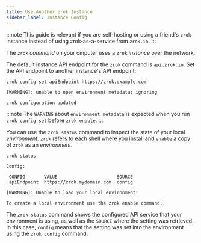 ```yaml
---
title: Use Another zrok Instance
sidebar_label: Instance Config
---
```


:::note
This guide is relevant if you are self-hosting or using a friend's `zrok` instance instead of using zrok-as-a-service from `zrok.io`.
:::

The `zrok` *command* on your omputer uses a `zrok` *instance* over the network.

The default instance API endpoint for the `zrok` command is `api.zrok.io`. Set the API endpoint to another instance's API endpoint:

```text
zrok config set apiEndpoint https://zrok.example.com
```

```buttonless title="Output"
[WARNING]: unable to open environment metadata; ignoring

zrok configuration updated
```

:::note
The `WARNING` about `environment metadata` is expected when you run `zrok config set` before `zrok enable`.
:::

You can use the `zrok status` command to inspect the state of your local _environment_. `zrok` refers to each shell where you install and `enable` a copy of `zrok` as an _environment_.

```text
zrok status
```

```buttonless title="Output"
Config:

 CONFIG       VALUE                      SOURCE 
 apiEndpoint  https://zrok.mydomain.com  config 

[WARNING]: Unable to load your local environment!

To create a local environment use the zrok enable command.
```

The `zrok status` command shows the configured API service that your environment is using, as well as the `SOURCE` where the setting was retrieved. In this case, `config` means that the setting was set into the environment using the `zrok config` command.

